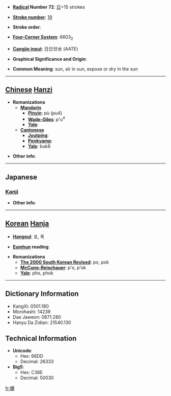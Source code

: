 * '''[[Wiktionary:Chinese radical index| Radical]] Number 72''': [[Wiktionary:Chinese radical index 日|日]]+15 strokes

* '''[[Wiktionary:Chinese total strokes index|Stroke number]]''': [[Wiktionary:Chinese total strokes index 19|19]]

* '''Stroke order''': 

* '''[[Wiktionary:Chinese four corner index|Four-Corner System]]''': 6603<sub>2</sub>

* '''[[Wiktionary:Chinese Cangjie index|Cangjie input]]''': 日日廿水 (AATE)

* '''Graphical Significance and Origin''': 

* '''Common Meaning''': sun, air in sun, expose or dry in the sun

----

== [[Chinese]] [[Hanzi]] ==

* '''Romanizations'''
** '''[[Mandarin]]'''
*** '''[[Pinyin]]''': pù (pu4)
*** '''[[Wade-Giles]]''': p'u<sup>4</sup>
*** '''[[Yale]]''': 
** '''[[Cantonese]]'''
*** '''[[Jyutping]]''':
*** '''[[Penkyamp]]''': 
*** '''[[Yale]]''': buk6

* '''Other info''': 

----

==Japanese==
===[[Kanji]]===
{{kanji|on readings=[[ばく]] (baku)
|kun readings=[[さらす]] (sarasu)
}}

* '''Other info''':  

----

== [[Korean]] [[Hanja]] ==

* '''[[Hangeul]]''': 포, 폭

* '''[[Eumhun]] reading''': 

* '''Romanizations'''
** '''[[The 2000 South Korean Revised Romanization|The 2000 South Korean Revised]]''': po, pok
** '''[[McCune-Reischauer]]''': p'o, p'ok
** '''[[Yale]]''': pho, phok

----

== Dictionary Information ==

* KangXi: 0501.180
* Morohashi: 14239
* Dae Jaweon: 0871.280
* Hanyu Da Zidian: 21540.130

== Technical Information ==

* '''Unicode''':
** Hex: 66DD
** Decimal: 26333
* '''Big5''':
** Hex: C36E
** Decimal: 50030

[[fr:曝]]